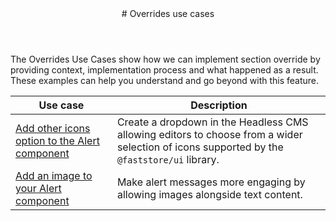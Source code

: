 <header>
# Overrides use cases
</header>

The Overrides Use Cases show how we can implement section override by providing context, implementation process and what happened as a result. These examples can help you understand and go beyond with this feature.

| Use case | Description |
| -------- | ----------- |
| [Add other icons option to the Alert component](/docs/building-sections/overrides/use-cases/add-icons-to-the-alert-component) | Create a dropdown in the Headless CMS allowing editors to choose from a wider selection of icons supported by the `@faststore/ui` library.    |
| [Add an image to your Alert component](/docs/building-sections/overrides/use-cases/add-an-image-to-your-alert-component) | Make alert messages more engaging by allowing images alongside text content. |
